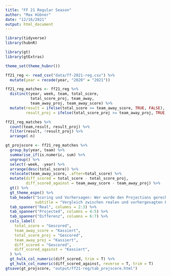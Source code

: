 ```yaml
---
title: "FF 21 Regular Season"
author: "Max Hübner"
date: "12/16/2021"
output: html_document
---
```


```r
library(tidyverse)
library(hubnR)

library(gt)
library(gtExtras)

theme_set(theme_hubnr())
```

```r
ff21_reg <- read_csv("data/ff-2021-reg.csv") %>% 
  mutate(year = recode(year, "2020" = "2021"))

ff21_reg_matches <- ff21_reg %>% 
  distinct(year, week, team, total_score,
           total_score_proj, team_away,
           team_away_proj, team_away_score) %>% 
  mutate(result = ifelse(total_score >= team_away_score, TRUE, FALSE),
         result_proj = ifelse(total_score_proj >= team_away_proj, TRUE, FALSE))
```

```r
ff21_reg_matches %>% 
  count(team,result, result_proj) %>%
  filter(result, !result_proj) %>% 
  arrange(-n)
```

```r
gt_projscore <- ff21_reg_matches %>% 
  group_by(year, team) %>% 
  summarise_if(is.numeric, sum) %>% 
  ungroup() %>% 
  select(-week, -year) %>% 
  arrange(desc(total_score)) %>% 
  relocate(team_away_score, .after=total_score) %>% 
  mutate(diff_scored = total_score - total_score_proj,
         diff_scored_against = team_away_score - team_away_proj) %>% 
  gt() %>% 
  gt_theme_espn() %>% 
  tab_header("Scoring und Vorhersagen: Wer wurde den Projections gerecht?",
             subtitle = "Vergleich zwischen realen und vorhergesagten Punkten der regular Season 2021") %>% 
  tab_spanner("Real", columns = 2:3) %>% 
  tab_spanner("Projected", columns = 4:5) %>% 
  tab_spanner("Differenz", columns = 6:7) %>% 
  cols_label(
    total_score = "Gescored",
    team_away_score = "Kassiert",
    total_score_proj = "Gescored",
    team_away_proj = "Kassiert",
    diff_scored = "Gescored",
    diff_scored_against = "Kassiert",
  ) %>% 
  gt_hulk_col_numeric(diff_scored, trim = T) %>% 
  gt_hulk_col_numeric(diff_scored_against, reverse = T, trim = T)
gtsave(gt_projscore, "output/ff21-reg/tab_projscore.html")
```



